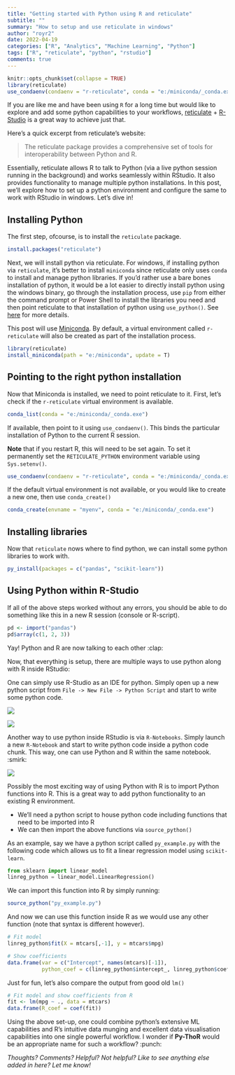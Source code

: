 ```yaml
---
title: "Getting started with Python using R and reticulate"
subtitle: ""
summary: "How to setup and use reticulate in windows"
author: "royr2"
date: 2022-04-19
categories: ["R", "Analytics", "Machine Learning", "Python"]
tags: ["R", "reticulate", "python", "rstudio"]  
comments: true
---
```


```r
knitr::opts_chunk$set(collapse = TRUE)
library(reticulate)
use_condaenv(condaenv = "r-reticulate", conda = "e:/miniconda/_conda.exe")
```

If you are like me and have been using `R` for a long time but would like to explore and add some python capabilities to your workflows, [reticulate](https://rstudio.github.io/reticulate/) + [R-Studio](https://www.rstudio.com/) is a great way to achieve just that.

Here's a quick excerpt from reticulate's website:

>The reticulate package provides a comprehensive set of tools for interoperability between Python and R.

Essentially, reticulate allows R to talk to Python (via a live python session running in the background) and works seamlessly within RStudio. It also provides functionality to manage multiple python installations. In this post, we'll explore how to set up a python environment and configure the same to work with RStudio in windows. Let's dive in! 

## Installing Python

The first step, ofcourse, is to install the `reticulate` package.

```r
install.packages("reticulate")
```

Next, we will install python via reticulate. For windows, if installing python via `reticulate`, it's better to install `miniconda` since reticulate only uses `conda` to install and manage python libraries. If you'd rather use a bare bones installation of python, it would be a lot easier to directly install python using the windows binary, go through the installation process, use `pip` from either the command prompt or Power Shell to install the libraries you need and then point reticulate to that installation of python using `use_python()`. See [here](https://rstudio.github.io/reticulate/reference/use_python.html) for more details.

This post will use [Miniconda](https://docs.conda.io/en/latest/miniconda.html). By default, a virtual environment called `r-reticulate` will also be created as part of the installation process.


```r
library(reticulate)
install_miniconda(path = "e:/miniconda", update = T)
```

## Pointing to the right python installation

Now that Miniconda is installed, we need to point reticulate to it. First, let's check if the `r-reticulate` virtual environment is available.

```r
conda_list(conda = "e:/miniconda/_conda.exe")
```

If available, then point to it using `use_condaenv()`. This binds the particular installation of Python to the current R session. 

**Note** that if you restart R, this will need to be set again. To set it permanently set the `RETICULATE_PYTHON` environment variable using `Sys.setenv()`.

```r
use_condaenv(condaenv = "r-reticulate", conda = "e:/miniconda/_conda.exe")
```

If the default virtual environment is not available, or you would like to create a new one, then use `conda_create()`

```r
conda_create(envname = "myenv", conda = "e:/miniconda/_conda.exe")
```

## Installing libraries

Now that `reticulate` nows where to find python, we can install some python libraries to work with. 

```r
py_install(packages = c("pandas", "scikit-learn"))
```

## Using Python within R-Studio

If all of the above steps worked without any errors, you should be able to do something like this in a new R session (console or R-script). 
```r
pd <- import("pandas")
pd$array(c(1, 2, 3))
```
Yay! Python and R are now talking to each other :clap:

Now, that everything is setup, there are multiple ways to use python along with R inside RStudio: 

One can simply use R-Studio as an IDE for python. Simply open up a new python script from `File -> New File -> Python Script` and start to write some python code. 

![](py_script.png)

![](py_example.png)

Another way to use python inside RStudio is via `R-Notebooks`. Simply launch a new `R-Notebook` and start to write python code inside a python code chunk. This way, one can use Python and R within the same notebook. :smirk:

![](py_notebook.png)

Possibly the most exciting way of using Python with R is to import Python functions into R. This is a great way to add python functionality to an existing R environment. 

- We'll need a python script to house python code including functions that need to be imported into R
- We can then import the above functions via `source_python()`

As an example, say we have a python script called `py_example.py` with the following code which allows us to fit a linear regression model using `scikit-learn`. 

```python
from sklearn import linear_model
linreg_python = linear_model.LinearRegression()
```

We can import this function into R by simply running:

```r
source_python("py_example.py")
```

And now we can use this function inside R as we would use any other function (note that syntax is different however). 

```r
# Fit model 
linreg_python$fit(X = mtcars[,-1], y = mtcars$mpg)
```

```r
# Show coefficients
data.frame(var = c("Intercept", names(mtcars)[-1]), 
           python_coef = c(linreg_python$intercept_, linreg_python$coef_))
```

Just for fun, let's also compare the output from good old `lm()`

```r
# Fit model and show coefficients from R
fit <- lm(mpg ~ ., data = mtcars)
data.frame(R_coef = coef(fit))
```

Using the above set-up, one could combine python's extensive ML capabilities and R's intuitive data munging and excellent data visualisation capabilities into one single powerful workflow. I wonder if **Py-ThoR** would be an appropriate name for such a workflow? :punch:

*Thoughts? Comments? Helpful? Not helpful? Like to see anything else added in here? Let me know!*

